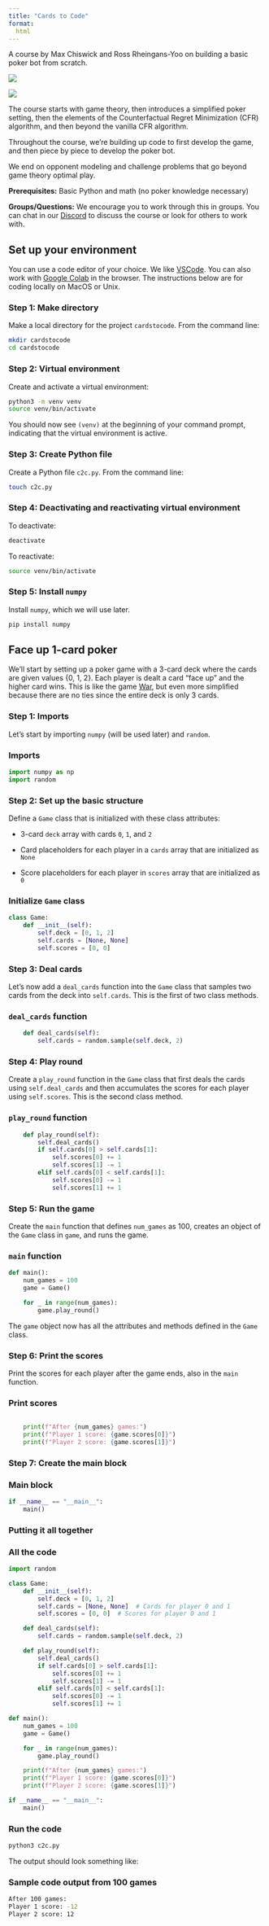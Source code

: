 ```yaml
---
title: "Cards to Code"
format: 
  html
---
```

A course by Max Chiswick and Ross Rheingans-Yoo on building a basic poker bot from scratch. 

::: {layout="[[1,1]]"}
![](assets/kuhn_strategy.gif)

![](assets/kuhn_solve.gif)
:::

The course starts with game theory, then introduces a simplified poker setting, then the elements of the Counterfactual Regret Minimization (CFR) algorithm, and then beyond the vanilla CFR algorithm. 

Throughout the course, we're building up code to first develop the game, and then piece by piece to develop the poker bot. 

We end on opponent modeling and challenge problems that go beyond game theory optimal play. 

**Prerequisites:** Basic Python and math (no poker knowledge necessary)

**Groups/Questions:** We encourage you to work through this in groups. You can chat in our [Discord](https://discord.gg/KZQK2xN8Da) to discuss the course or look for others to work with. 

## Set up your environment
You can use a code editor of your choice. We like [VSCode](https://code.visualstudio.com/). You can also work with [Google Colab](https://colab.research.google.com/) in the browser. The instructions below are for coding locally on MacOS or Unix. 

### Step 1: Make directory
Make a local directory for the project `cardstocode`. From the command line: 

```bash
mkdir cardstocode
cd cardstocode
```
### Step 2: Virtual environment
Create and activate a virtual environment: 

```bash
python3 -m venv venv
source venv/bin/activate
```

You should now see `(venv)` at the beginning of your command prompt, indicating that the virtual environment is active.

### Step 3: Create Python file
Create a Python file `c2c.py`. From the command line: 

```bash
touch c2c.py
```
### Step 4: Deactivating and reactivating virtual environment
To deactivate: 

```bash
deactivate
```

To reactivate: 

```bash
source venv/bin/activate
```

### Step 5: Install `numpy`
Install `numpy`, which we will use later. 

```bash
pip install numpy
```

## Face up 1-card poker 
We'll start by setting up a poker game with a 3-card deck where the cards are given values {0, 1, 2}. Each player is dealt a card "face up" and the higher card wins. This is like the game [War](https://en.wikipedia.org/wiki/War_(card_game)), but even more simplified because there are no ties since the entire deck is only 3 cards. 

### Step 1: Imports
Let's start by importing `numpy` (will be used later) and `random`. 

:::{.callout-tip collapse="true" appearance="minimal"}
### Imports
```python
import numpy as np
import random
```
:::

### Step 2: Set up the basic structure 
Define a `Game` class that is initialized with these class attributes: 

- 3-card `deck` array with cards `0`, `1`, and `2`

- Card placeholders for each player in a `cards` array that are initialized as `None`

- Score placeholders for each player in `scores` array that are initialized as `0`

:::{.callout-tip collapse="true" appearance="minimal"}
### Initialize `Game` class
```python
class Game:
    def __init__(self):
        self.deck = [0, 1, 2]
        self.cards = [None, None]
        self.scores = [0, 0]
```
:::

### Step 3: Deal cards
Let's now add a `deal_cards` function into the `Game` class that samples two cards from the deck into `self.cards`. This is the first of two class methods. 

:::{.callout-tip collapse="true" appearance="minimal"}
### `deal_cards` function
```python
    def deal_cards(self):
        self.cards = random.sample(self.deck, 2)
```
:::

### Step 4: Play round
Create a `play_round` function in the `Game` class that first deals the cards using `self.deal_cards` and then accumulates the scores for each player using `self.scores`. This is the second class method. 

:::{.callout-tip collapse="true" appearance="minimal"}
### `play_round` function
```python
    def play_round(self):
        self.deal_cards()
        if self.cards[0] > self.cards[1]:
            self.scores[0] += 1
            self.scores[1] -= 1
        elif self.cards[0] < self.cards[1]:
            self.scores[0] -= 1
            self.scores[1] += 1
```
:::

### Step 5: Run the game
Create the `main` function that defines `num_games` as 100, creates an object of the `Game` class in `game`, and runs the game. 

:::{.callout-tip collapse="true" appearance="minimal"}
### `main` function
```python
def main():
    num_games = 100
    game = Game()

    for _ in range(num_games):
        game.play_round()
```

The `game` object now has all the attributes and methods defined in the `Game` class.
:::

### Step 6: Print the scores
Print the scores for each player after the game ends, also in the `main` function.

:::{.callout-tip collapse="true" appearance="minimal"}
### Print scores
```python

    print(f"After {num_games} games:")
    print(f"Player 1 score: {game.scores[0]}")
    print(f"Player 2 score: {game.scores[1]}")
```
:::

### Step 7: Create the main block

:::{.callout-tip collapse="true" appearance="minimal"}
### Main block
```python
if __name__ == "__main__":
    main()
```
:::

### Putting it all together

:::{.callout-tip collapse="true" appearance="minimal"}
### All the code
```python
import random

class Game:
    def __init__(self):
        self.deck = [0, 1, 2]
        self.cards = [None, None]  # Cards for player 0 and 1
        self.scores = [0, 0]  # Scores for player 0 and 1

    def deal_cards(self):
        self.cards = random.sample(self.deck, 2)

    def play_round(self):
        self.deal_cards()
        if self.cards[0] > self.cards[1]:
            self.scores[0] += 1
            self.scores[1] -= 1
        elif self.cards[0] < self.cards[1]:
            self.scores[0] -= 1
            self.scores[1] += 1

def main():
    num_games = 100
    game = Game()

    for _ in range(num_games):
        game.play_round()

    print(f"After {num_games} games:")
    print(f"Player 1 score: {game.scores[0]}")
    print(f"Player 2 score: {game.scores[1]}")

if __name__ == "__main__":
    main()
```
:::

### Run the code
```python
python3 c2c.py
```

The output should look something like: 

:::{.callout-tip collapse="true" appearance="minimal"}
### Sample code output from 100 games
```bash
After 100 games:
Player 1 score: -12
Player 2 score: 12
```
:::